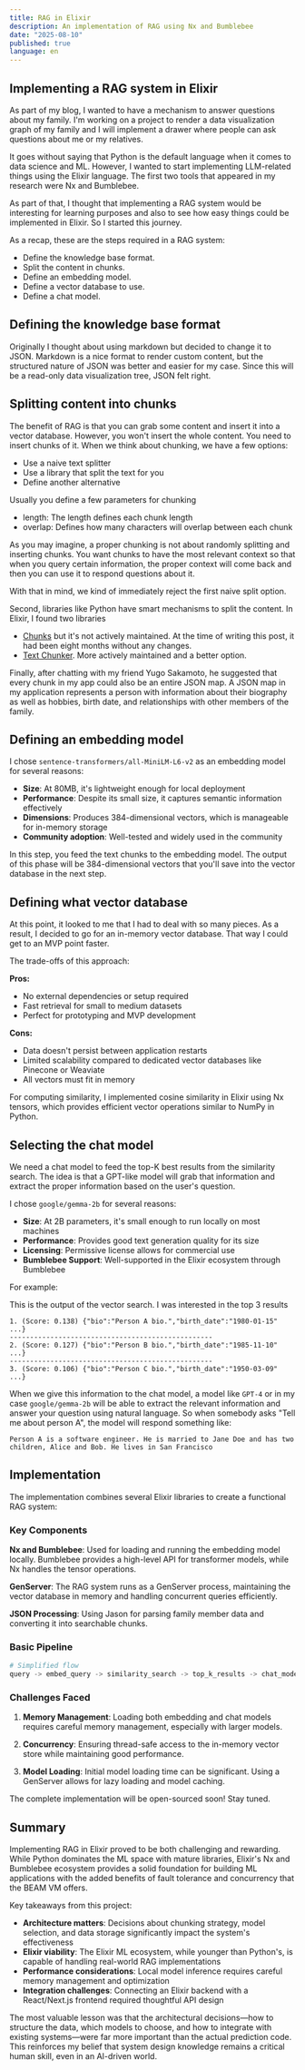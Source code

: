 ```yaml
---
title: RAG in Elixir
description: An implementation of RAG using Nx and Bumblebee
date: "2025-08-10"
published: true
language: en
---
```


## Implementing a RAG system in Elixir

As part of my blog, I wanted to have a mechanism to answer questions about my family. I'm working on a project to render a data visualization graph of my
family and I will implement a drawer where people can ask questions about me or my relatives.

It goes without saying that Python is the default language when it comes to data science and ML. However, I wanted to start implementing LLM-related
things using the Elixir language. The first two tools that appeared in my research were Nx and Bumblebee.

As part of that, I thought that implementing a RAG system would be interesting for learning purposes and also to see how easy things could be
implemented in Elixir. So I started this journey.

As a recap, these are the steps required in a RAG system:

- Define the knowledge base format.
- Split the content in chunks.
- Define an embedding model.
- Define a vector database to use.
- Define a chat model.

## Defining the knowledge base format

Originally I thought about using markdown but decided to change it to JSON. Markdown is a nice format to render custom content, but the structured nature of JSON was better and easier for my case. Since this will be a read-only data visualization tree, JSON felt right.

## Splitting content into chunks

The benefit of RAG is that you can grab some content and insert it into a vector database. However, you won't insert the whole content. You need to insert chunks of it.
When we think about chunking, we have a few options:

- Use a naive text splitter
- Use a library that split the text for you
- Define another alternative

Usually you define a few parameters for chunking

- length: The length defines each chunk length
- overlap: Defines how many characters will overlap between each chunk

As you may imagine, a proper chunking is not about randomly splitting and inserting chunks. You want chunks to have the most relevant context so that when you query certain information,
the proper context will come back and then you can use it to respond questions about it.

With that in mind, we kind of immediately reject the first naive split option.

Second, libraries like Python have smart mechanisms to split the content. In Elixir, I found two libraries

- [Chunks](https://github.com/preciz/chunx) but it's not actively maintained. At the time of writing this post, it had been eight months without any changes.
- [Text Chunker](https://github.com/revelrylabs/text_chunker_ex). More actively maintained and a better option.

Finally, after chatting with my friend Yugo Sakamoto, he suggested that every chunk in my app could also be an entire JSON map. A JSON map in my application represents a person with information
about their biography as well as hobbies, birth date, and relationships with other members of the family.

## Defining an embedding model

I chose `sentence-transformers/all-MiniLM-L6-v2` as an embedding model for several reasons:

- **Size**: At 80MB, it's lightweight enough for local deployment
- **Performance**: Despite its small size, it captures semantic information effectively
- **Dimensions**: Produces 384-dimensional vectors, which is manageable for in-memory storage
- **Community adoption**: Well-tested and widely used in the community

In this step, you feed the text chunks to the embedding model. The output of this phase will be 384-dimensional vectors that you'll save into the vector database in the next step.

## Defining what vector database

At this point, it looked to me that I had to deal with so many pieces. As a result, I decided to go for an in-memory vector database. That way I could get to an MVP point faster.

The trade-offs of this approach:

**Pros:**
- No external dependencies or setup required
- Fast retrieval for small to medium datasets
- Perfect for prototyping and MVP development

**Cons:**
- Data doesn't persist between application restarts
- Limited scalability compared to dedicated vector databases like Pinecone or Weaviate
- All vectors must fit in memory

For computing similarity, I implemented cosine similarity in Elixir using Nx tensors, which provides efficient vector operations similar to NumPy in Python.

## Selecting the chat model

We need a chat model to feed the top-K best results from the similarity search. The idea is that a GPT-like model will grab that information and extract the proper information based on the user's question.

I chose `google/gemma-2b` for several reasons:

- **Size**: At 2B parameters, it's small enough to run locally on most machines
- **Performance**: Provides good text generation quality for its size
- **Licensing**: Permissive license allows for commercial use
- **Bumblebee Support**: Well-supported in the Elixir ecosystem through Bumblebee

For example:

This is the output of the vector search. I was interested in the top 3 results

```
1. (Score: 0.138) {"bio":"Person A bio.","birth_date":"1980-01-15" ...}
--------------------------------------------------
2. (Score: 0.127) {"bio":"Person B bio.","birth_date":"1985-11-10" ...}
--------------------------------------------------
3. (Score: 0.106) {"bio":"Person C bio.","birth_date":"1950-03-09" ...}
```

When we give this information to the chat model, a model like `GPT-4` or in my case `google/gemma-2b` will be able to extract the relevant information and answer your question using natural language. So when somebody asks "Tell me about person A", the model will respond something like:

```
Person A is a software engineer. He is married to Jane Doe and has two children, Alice and Bob. He lives in San Francisco
```

## Implementation

The implementation combines several Elixir libraries to create a functional RAG system:

### Key Components

**Nx and Bumblebee**: Used for loading and running the embedding model locally. Bumblebee provides a high-level API for transformer models, while Nx handles the tensor operations.

**GenServer**: The RAG system runs as a GenServer process, maintaining the vector database in memory and handling concurrent queries efficiently.

**JSON Processing**: Using Jason for parsing family member data and converting it into searchable chunks.

### Basic Pipeline

```elixir
# Simplified flow
query -> embed_query -> similarity_search -> top_k_results -> chat_model -> response
```

### Challenges Faced

1. **Memory Management**: Loading both embedding and chat models requires careful memory management, especially with larger models.

2. **Concurrency**: Ensuring thread-safe access to the in-memory vector store while maintaining good performance.

3. **Model Loading**: Initial model loading time can be significant. Using a GenServer allows for lazy loading and model caching.

The complete implementation will be open-sourced soon! Stay tuned.

## Summary

Implementing RAG in Elixir proved to be both challenging and rewarding. While Python dominates the ML space with mature libraries, Elixir's Nx and Bumblebee ecosystem provides a solid foundation for building ML applications with the added benefits of fault tolerance and concurrency that the BEAM VM offers.

Key takeaways from this project:

- **Architecture matters**: Decisions about chunking strategy, model selection, and data storage significantly impact the system's effectiveness
- **Elixir viability**: The Elixir ML ecosystem, while younger than Python's, is capable of handling real-world RAG implementations
- **Performance considerations**: Local model inference requires careful memory management and optimization
- **Integration challenges**: Connecting an Elixir backend with a React/Next.js frontend required thoughtful API design

The most valuable lesson was that the architectural decisions—how to structure the data, which models to choose, and how to integrate with existing systems—were far more important than the actual prediction code. This reinforces my belief that system design knowledge remains a critical human skill, even in an AI-driven world.